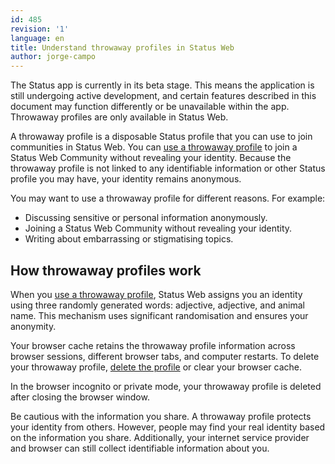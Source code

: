 ```yaml
---
id: 485
revision: '1'
language: en
title: Understand throwaway profiles in Status Web
author: jorge-campo
---
```


<Admonition type="beta" status="Status app is currently in beta stage">
  The Status app is currently in its beta stage. This means the application is still undergoing active development, and certain features described in this document may function differently or be unavailable within the app.
</Admonition>

<Admonition type="info">
  Throwaway profiles are only available in Status Web.
</Admonition>

A throwaway profile is a disposable Status profile that you can use to join communities in Status Web. You can [use a throwaway profile](./use-a-throwaway-profile-in-status-web.mdx) to join a Status Web Community without revealing your identity. Because the throwaway profile is not linked to any identifiable information or other Status profile you may have, your identity remains anonymous.

You may want to use a throwaway profile for different reasons. For example:

- Discussing sensitive or personal information anonymously.
- Joining a Status Web Community without revealing your identity.
- Writing about embarrassing or stigmatising topics.

## How throwaway profiles work

When you [use a throwaway profile](./use-a-throwaway-profile-in-status-web.mdx), Status Web assigns you an identity using three randomly generated words: adjective, adjective, and animal name. This mechanism uses significant randomisation and ensures your anonymity.

Your browser cache retains the throwaway profile information across browser sessions, different browser tabs, and computer restarts. To delete your throwaway profile, [delete the profile](./use-a-throwaway-profile-in-status-web.mdx) or clear your browser cache.

<Admonition type="tip">
  In the browser incognito or private mode, your throwaway profile is deleted after closing the browser window.
</Admonition>

Be cautious with the information you share. A throwaway profile protects your identity from others. However, people may find your real identity based on the information you share. Additionally, your internet service provider and browser can still collect identifiable information about you.
